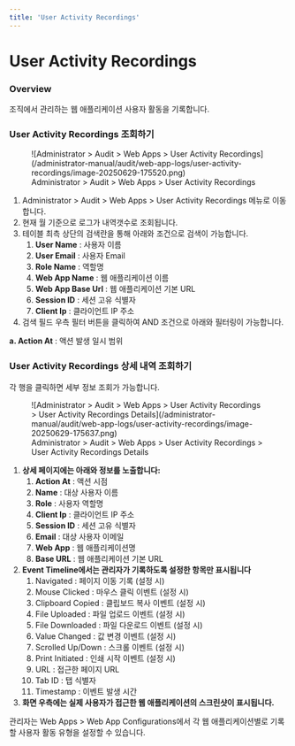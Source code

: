 ```yaml
---
title: 'User Activity Recordings'
---
```



# User Activity Recordings

### Overview

조직에서 관리하는 웹 애플리케이션 사용자 활동을 기록합니다.

### User Activity Recordings 조회하기

<figure data-layout="center" data-align="center">
![Administrator &gt; Audit &gt; Web Apps &gt; User Activity Recordings](/administrator-manual/audit/web-app-logs/user-activity-recordings/image-20250629-175520.png)
<figcaption>
Administrator &gt; Audit &gt; Web Apps &gt; User Activity Recordings
</figcaption>
</figure>

1. Administrator &gt; Audit &gt; Web Apps &gt; User Activity Recordings 메뉴로 이동합니다.
2. 현재 월 기준으로 로그가 내역갯수로 조회됩니다.
3. 테이블 최측 상단의 검색란을 통해 아래와 조건으로 검색이 가능합니다.
    1.  **User Name**  : 사용자 이름
    2.  **User Email**  : 사용자 Email
    3.  **Role Name**  : 역할명
    4.  **Web App Name**  : 웹 애플리케이션 이름
    5.  **Web App Base Url**  : 웹 애플리케이션 기본 URL
    6.  **Session ID**  : 세션 고유 식별자
    7.  **Client Ip**  : 클라이언트 IP 주소
4. 검색 필드 우측 필터 버튼을 클릭하여 AND 조건으로 아래와 필터링이 가능합니다.

**a. Action At**  : 액션 발생 일시 범위


### User Activity Recordings 상세 내역 조회하기

각 행을 클릭하면 세부 정보 조회가 가능합니다.

<figure data-layout="center" data-align="center">
![Administrator &gt; Audit &gt; Web Apps &gt; User Activity Recordings &gt; User Activity Recordings Details](/administrator-manual/audit/web-app-logs/user-activity-recordings/image-20250629-175637.png)
<figcaption>
Administrator &gt; Audit &gt; Web Apps &gt; User Activity Recordings &gt; User Activity Recordings Details
</figcaption>
</figure>

1.  **상세 페이지에는 아래와 정보를 노출합니다:** 
    1.  **Action At**  : 액션 시점
    2.  **Name**  : 대상 사용자 이름
    3.  **Role**  : 사용자 역할명
    4.  **Client Ip**  : 클라이언트 IP 주소
    5.  **Session ID**  : 세션 고유 식별자
    6.  **Email**  : 대상 사용자 이메일
    7.  **Web App**  : 웹 애플리케이션명
    8.  **Base URL**  : 웹 애플리케이션 기본 URL
2.  **Event Timeline에서는 관리자가 기록하도록 설정한 항목만 표시됩니다** 
    1. Navigated : 페이지 이동 기록 (설정 시)
    2. Mouse Clicked : 마우스 클릭 이벤트 (설정 시)
    3. Clipboard Copied : 클립보드 복사 이벤트 (설정 시)
    4. File Uploaded : 파일 업로드 이벤트 (설정 시)
    5. File Downloaded : 파일 다운로드 이벤트 (설정 시)
    6. Value Changed : 값 변경 이벤트 (설정 시)
    7. Scrolled Up/Down : 스크롤 이벤트 (설정 시)
    8. Print Initiated : 인쇄 시작 이벤트 (설정 시)
    9. URL : 접근한 페이지 URL
    10. Tab ID : 탭 식별자
    11. Timestamp : 이벤트 발생 시간
3.  **화면 우측에는 실제 사용자가 접근한 웹 애플리케이션의 스크린샷이 표시됩니다.** 

<Callout type="info">
관리자는 Web Apps &gt; Web App Configurations에서 각 웹 애플리케이션별로 기록할 사용자 활동 유형을 설정할 수 있습니다.
</Callout>
